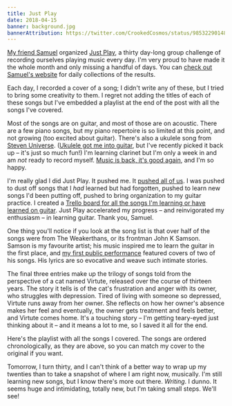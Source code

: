 ```yaml
---
title: Just Play
date: 2018-04-15
banner: background.jpg
bannerAttribution: https://twitter.com/CrookedCosmos/status/985322901485359104
---
```


[My friend Samuel](https://twitter.com/samuelgoodwin) organized [Just Play](https://roundwallsoftware.com/music-challenge/), a thirty day-long group challenge of recording ourselves playing music every day. I'm very proud to have made it the whole month and only missing a handful of days. You can [check out Samuel's website](https://roundwallsoftware.com) for daily collections of the results.

Each day, I recorded a cover of a song; I didn't write any of these, but I tried to bring some creativity to them. I regret not adding the titles of each of these songs but I've embedded a playlist at the end of the post with all the songs I've covered.

Most of the songs are on guitar, and most of those are on acoustic. There are a few piano songs, but my piano repertoire is so limited at this point, and not growing (too excited about guitar). There's also a ukulele song from [Steven Universe](https://ashfurrow.com/blog/so-steven-universe-eh/). ([Ukulele got me into guitar](https://ashfurrow.com/blog/learning-guitar/), but I've recently picked it back up – it's just so much fun!) I'm learning clarinet but I'm only a week in and am _not_ ready to record myself. [Music is back, it's good again](https://ashfurrow.com/blog/music-is-back/), and I'm so happy.

I'm really glad I did Just Play. It pushed me. It [pushed all of us](http://www.logophile.org/blog/2018/04/15/just-play). I was pushed to dust off songs that I _had_ learned but had forgotten, pushed to learn new songs I'd been putting off, pushed to bring organization to my guitar practice. I created a [Trello board for all the songs I'm learning or have learned on guitar](https://trello.com/b/gYMwoBdW/guitar). Just Play accelerated my progress – and reinvigorated my enthusiasm – in learning guitar. Thank you, Samuel.

One thing you'll notice if you look at the song list is that over half of the songs were from The Weakerthans, or its frontman John K Samson. Samson is my favourite artist; his music inspired me to learn the guitar in the first place, and [my first public performance](https://ashfurrow.com/blog/guitar-debut/) featured covers of two of his songs. His lyrics are so evocative and weave such intimate stories.

The final three entries make up the trilogy of songs told from the perspective of a cat named Virtute, released over the course of thirteen years. The story it tells is of the cat's frustration and anger with its owner, who struggles with depression. Tired of living with someone so depressed, Virtute runs away from her owner. She reflects on how her owner's absence makes her feel and eventually, the owner gets treatment and feels better, and Virtute comes home. It's a touching story – I'm getting teary-eyed just thinking about it – and it means a lot to me, so I saved it all for the end.

<Instagram url="https://www.instagram.com/p/Bgez2IHjMLU/" />

<Instagram url="https://www.instagram.com/p/BghZL-_j1Jh/" />

<Instagram url="https://www.instagram.com/p/BgkO3NcDj6F/" />

<Instagram url="https://www.instagram.com/p/BgmtnLfAIt8/" />

<Instagram url="https://www.instagram.com/p/Bgr_wYoAvV_/" />

<Instagram url="https://www.instagram.com/p/BgwYAa3gA52/" />

<Instagram url="https://www.instagram.com/p/Bgzcw4vAkbM/" />

<Instagram url="https://www.instagram.com/p/Bg3djlrAFLq/" />

<Instagram url="https://www.instagram.com/p/Bg6CxatgMTJ/" />

<Instagram url="https://www.instagram.com/p/Bg8vgT4A-0j/" />

<Instagram url="https://www.instagram.com/p/BhAQZx2gtWb/" />

<Instagram url="https://www.instagram.com/p/BhC4BL8AjUP/" />

<Instagram url="https://www.instagram.com/p/BhFejxPADiN/" />

<Instagram url="https://www.instagram.com/p/BhIPZ0KA2Hq/" />

<Instagram url="https://www.instagram.com/p/BhJgLKhAL25/" />

<Instagram url="https://www.instagram.com/p/BhPvASTgjwS/" />

<Instagram url="https://www.instagram.com/p/BhSeYDMA799/" />

<Instagram url="https://www.instagram.com/p/BhXq55BAf78/" />

<Instagram url="https://www.instagram.com/p/BhY8gzcgfy-/" />

<Instagram url="https://www.instagram.com/p/BhbhbQOgXa5/" />

<Instagram url="https://www.instagram.com/p/Bhfd7SBArtK/" />

<Instagram url="https://www.instagram.com/p/Bhh4seUgy2R/" />

<Instagram url="https://www.instagram.com/p/BhkgvdpAjAe/" />

<Instagram url="https://www.instagram.com/p/Bhm32ovAKaY/" />

Here's the playlist with all the songs I covered. The songs are ordered chronologically, as they are above, so you can match my cover to the original if you want.

<Spotify url="https://open.spotify.com/embed/user/11136450582/playlist/0wgvEadEqdrHV9Mu8wnGyE" />

Tomorrow, I turn thirty, and I can't think of a better way to wrap up my twenties than to take a snapshot of where I am right now, musically. I'm still learning new songs, but I know there's more out there. _Writing_. I dunno. It seems huge and intimidating, totally new, but I'm taking small steps. We'll see!
